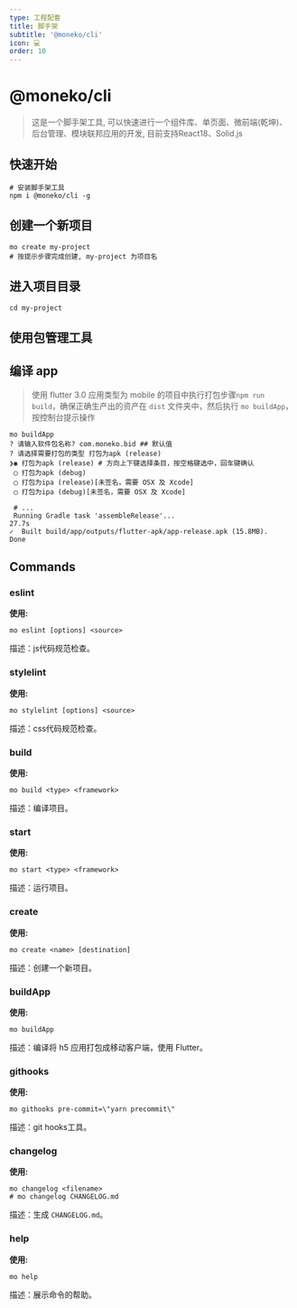 ```yaml
---
type: 工程配套
title: 脚手架
subtitle: '@moneko/cli'
icon: 💻
order: 10
---
```


# @moneko/cli

> 这是一个脚手架工具, 可以快速进行一个组件库、单页面、微前端(乾坤)、后台管理、模块联邦应用的开发, 目前支持React18、Solid.js

## 快速开始

```shell
# 安装脚手架工具
npm i @moneko/cli -g
```

## 创建一个新项目

```shell
mo create my-project
# 按提示步骤完成创建, my-project 为项目名
```

## 进入项目目录

```shell
cd my-project
```
## 使用包管理工具


<NpmTabs npm={npm} yarn={yarn} pnpm={pnpm} />

## 编译 app

> 使用 flutter 3.0
> 应用类型为 mobile 的项目中执行打包步骤`npm run build`，确保正确生产出的资产在 `dist` 文件夹中，然后执行 `mo buildApp`，按控制台提示操作

```shell
mo buildApp
? 请输入软件包名称? com.moneko.bid ## 默认值
? 请选择需要打包的类型 打包为apk (release)
❯◉ 打包为apk (release) # 方向上下键选择条目，按空格键选中，回车键确认
 ◯ 打包为apk (debug)
 ◯ 打包为ipa (release)[未签名，需要 OSX 及 Xcode]
 ◯ 打包为ipa (debug)[未签名，需要 OSX 及 Xcode]

 # ...
 Running Gradle task 'assembleRelease'...                           27.7s
✓  Built build/app/outputs/flutter-apk/app-release.apk (15.8MB).
Done

```

## Commands

### eslint

**使用:**

```shell
mo eslint [options] <source>
```

描述：js代码规范检查。

### stylelint

**使用:**

```shell
mo stylelint [options] <source>
```

描述：css代码规范检查。

### build

**使用:**

```shell
mo build <type> <framework>
```

描述：编译项目。

### start

**使用:**

```shell
mo start <type> <framework>
```

描述：运行项目。

### create

**使用:**

```shell
mo create <name> [destination]
```

描述：创建一个新项目。

### buildApp

**使用:**

```shell
mo buildApp
```

描述：编译将 h5 应用打包成移动客户端，使用 Flutter。

### githooks

**使用:**

```shell
mo githooks pre-commit=\"yarn precommit\"
```

描述：git hooks工具。

### changelog

**使用:**

```shell
mo changelog <filename>
# mo changelog CHANGELOG.md
```

描述：生成 `CHANGELOG.md`。

### help

**使用:**

```shell
mo help
```

描述：展示命令的帮助。
